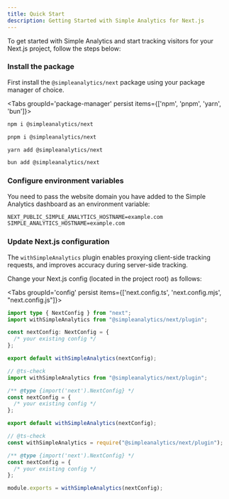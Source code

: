 ```yaml
---
title: Quick Start
description: Getting Started with Simple Analytics for Next.js
---
```

To get started with Simple Analytics and start tracking visitors for your Next.js project, follow the steps below:

<Steps>
<Step>

### Install the package

First install the `@simpleanalytics/next` package using your package manager of choice.

<Tabs groupId='package-manager' persist items={['npm', 'pnpm', 'yarn', 'bun']}>

```bash tab="npm"
npm i @simpleanalytics/next
```

```bash tab="pnpm"
pnpm i @simpleanalytics/next
```

```bash tab="yarn"
yarn add @simpleanalytics/next
```

```bash tab="bun"
bun add @simpleanalytics/next
```

</Tabs>

</Step>

<Step>

### Configure environment variables

You need to pass the website domain you have added to the Simple Analytics dashboard as an environment variable:

```txt title=".env"
NEXT_PUBLIC_SIMPLE_ANALYTICS_HOSTNAME=example.com
SIMPLE_ANALYTICS_HOSTNAME=example.com
```

</Step>

<Step>

### Update Next.js configuration

The `withSimpleAnalytics` plugin enables proxying client-side tracking requests, and improves accuracy during server-side tracking.

Change your Next.js config (located in the project root) as follows:

<Tabs groupId='config' persist items={['next.config.ts', 'next.config.mjs', "next.config.js"]}>

```ts tab="next.config.ts"
import type { NextConfig } from "next";
import withSimpleAnalytics from "@simpleanalytics/next/plugin";

const nextConfig: NextConfig = {
  /* your existing config */
};

export default withSimpleAnalytics(nextConfig);
```

```js tab="next.config.mjs"
// @ts-check
import withSimpleAnalytics from "@simpleanalytics/next/plugin";

/** @type {import('next').NextConfig} */
const nextConfig = {
  /* your existing config */
};

export default withSimpleAnalytics(nextConfig);
```

```js tab="next.config.js"
// @ts-check
const withSimpleAnalytics = require("@simpleanalytics/next/plugin");

/** @type {import('next').NextConfig} */
const nextConfig = {
  /* your existing config */
};

module.exports = withSimpleAnalytics(nextConfig);
```

</Tabs>

</Step>
</Steps>

